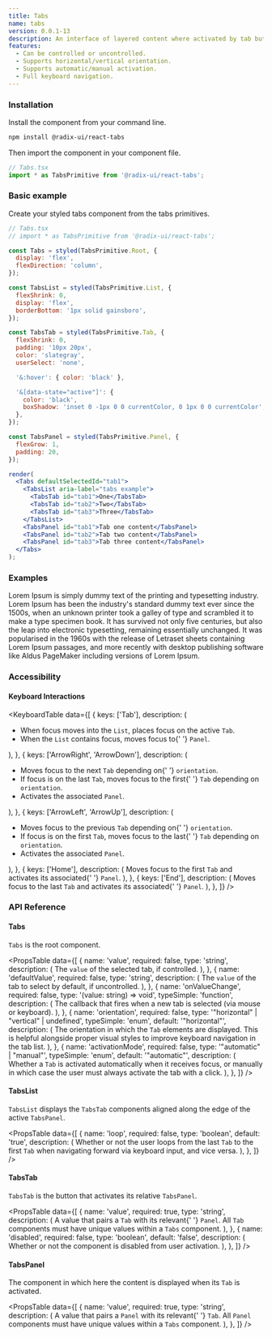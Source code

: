```yaml
---
title: Tabs
name: tabs
version: 0.0.1-13
description: An interface of layered content where activated by tab buttons.
features:
  - Can be controlled or uncontrolled.
  - Supports horizontal/vertical orientation.
  - Supports automatic/manual activation.
  - Full keyboard navigation.
---
```



<HeroSlot>
  <TabsHero />
</HeroSlot>


### Installation

Install the component from your command line.

```bash
npm install @radix-ui/react-tabs
```

Then import the component in your component file.

```jsx
// Tabs.tsx
import * as TabsPrimitive from '@radix-ui/react-tabs';
```

### Basic example

Create your styled tabs component from the tabs primitives.

```jsx live manual
// Tabs.tsx
// import * as TabsPrimitive from '@radix-ui/react-tabs';

const Tabs = styled(TabsPrimitive.Root, {
  display: 'flex',
  flexDirection: 'column',
});

const TabsList = styled(TabsPrimitive.List, {
  flexShrink: 0,
  display: 'flex',
  borderBottom: '1px solid gainsboro',
});

const TabsTab = styled(TabsPrimitive.Tab, {
  flexShrink: 0,
  padding: '10px 20px',
  color: 'slategray',
  userSelect: 'none',

  '&:hover': { color: 'black' },

  '&[data-state="active"]': {
    color: 'black',
    boxShadow: 'inset 0 -1px 0 0 currentColor, 0 1px 0 0 currentColor',
  },
});

const TabsPanel = styled(TabsPrimitive.Panel, {
  flexGrow: 1,
  padding: 20,
});

render(
  <Tabs defaultSelectedId="tab1">
    <TabsList aria-label="tabs example">
      <TabsTab id="tab1">One</TabsTab>
      <TabsTab id="tab2">Two</TabsTab>
      <TabsTab id="tab3">Three</TabsTab>
    </TabsList>
    <TabsPanel id="tab1">Tab one content</TabsPanel>
    <TabsPanel id="tab2">Tab two content</TabsPanel>
    <TabsPanel id="tab3">Tab three content</TabsPanel>
  </Tabs>
);
```

### Examples

Lorem Ipsum is simply dummy text of the printing and typesetting industry. Lorem Ipsum has been the industry's standard dummy text ever since the 1500s, when an unknown printer took a galley of type and scrambled it to make a type specimen book. It has survived not only five centuries, but also the leap into electronic typesetting, remaining essentially unchanged. It was popularised in the 1960s with the release of Letraset sheets containing Lorem Ipsum passages, and more recently with desktop publishing software like Aldus PageMaker including versions of Lorem Ipsum.

### Accessibility

#### Keyboard Interactions

<KeyboardTable
  data={[
    {
      keys: ['Tab'],
      description: (
        <ul>
          <li>
            When focus moves into the <Code>List</Code>, places focus on the
            active <Code>Tab</Code>.
          </li>
          <li>
            When the <Code>List</Code> contains focus, moves focus to{' '}
            <Code>Panel</Code>.
          </li>
        </ul>
      ),
    },
    {
      keys: ['ArrowRight', 'ArrowDown'],
      description: (
        <ul>
          <li>
            Moves focus to the next <Code>Tab</Code> depending on{' '}
            <Code>orientation</Code>.
          </li>
          <li>
            If focus is on the last <Code>Tab</Code>, moves focus to the first{' '}
            <Code>Tab</Code> depending on <Code>orientation</Code>.
          </li>
          <li>
            Activates the associated <Code>Panel</Code>.
          </li>
        </ul>
      ),
    },
    {
      keys: ['ArrowLeft', 'ArrowUp'],
      description: (
        <ul>
          <li>
            Moves focus to the previous <Code>Tab</Code> depending on{' '}
            <Code>orientation</Code>.
          </li>
          <li>
            If focus is on the first <Code>Tab</Code>, moves focus to the last{' '}
            <Code>Tab</Code> depending on <Code>orientation</Code>.
          </li>
          <li>
            Activates the associated <Code>Panel</Code>.
          </li>
        </ul>
      ),
    },
    {
      keys: ['Home'],
      description: (
        <span>
          Moves focus to the first <Code>Tab</Code> and activates its associated{' '}
          <Code>Panel</Code>.
        </span>
      ),
    },
    {
      keys: ['End'],
      description: (
        <span>
          Moves focus to the last <Code>Tab</Code> and activates its associated{' '}
          <Code>Panel</Code>.
        </span>
      ),
    },
  ]}
/>

### API Reference

#### Tabs

`Tabs` is the root component.

<PropsTable
  data={[
    {
      name: 'value',
      required: false,
      type: 'string',
      description: (
        <span>
          The <Code>value</Code> of the selected tab, if controlled.
        </span>
      ),
    },
    {
      name: 'defaultValue',
      required: false,
      type: 'string',
      description: (
        <span>
          The <Code>value</Code> of the tab to select by default, if
          uncontrolled.
        </span>
      ),
    },
    {
      name: 'onValueChange',
      required: false,
      type: '(value: string) => void',
      typeSimple: 'function',
      description: (
        <span>
          The callback that fires when a new tab is selected (via mouse or
          keyboard).
        </span>
      ),
    },
    {
      name: 'orientation',
      required: false,
      type: '"horizontal" | "vertical" | undefined',
      typeSimple: 'enum',
      default: '"horizontal"',
      description: (
        <span>
          The orientation in which the <Code>Tab</Code> elements are displayed.
          This is helpful alongside proper visual styles to improve keyboard
          navigation in the tab list.
        </span>
      ),
    },
    {
      name: 'activationMode',
      required: false,
      type: '"automatic" | "manual"',
      typeSimple: 'enum',
      default: '"automatic"',
      description: (
        <span>
          Whether a <Code>Tab</Code> is activated automatically when it receives
          focus, or manually in which case the user must always activate the tab
          with a click.
        </span>
      ),
    },
  ]}
/>

#### TabsList

`TabsList` displays the `TabsTab` components aligned along the edge of the active `TabsPanel`.

<PropsTable
  data={[
    {
      name: 'loop',
      required: false,
      type: 'boolean',
      default: 'true',
      description: (
        <span>
          Whether or not the user loops from the last <Code>Tab</Code> to the
          first <Code>Tab</Code> when navigating forward via keyboard input, and
          vice versa.
        </span>
      ),
    },
  ]}
/>

#### TabsTab

`TabsTab` is the button that activates its relative `TabsPanel`.

<PropsTable
  data={[
    {
      name: 'value',
      required: true,
      type: 'string',
      description: (
        <span>
          A value that pairs a <Code>Tab</Code> with its relevant{' '}
          <Code>Panel</Code>. All <Code>Tab</Code> components must have unique
          values within a <Code>Tabs</Code> component.
        </span>
      ),
    },
    {
      name: 'disabled',
      required: false,
      type: 'boolean',
      default: 'false',
      description: (
        <span>
          Whether or not the component is disabled from user activation.
        </span>
      ),
    },
  ]}
/>

#### TabsPanel

The component in which here the content is displayed when its `Tab` is activated.

<PropsTable
  data={[
    {
      name: 'value',
      required: true,
      type: 'string',
      description: (
        <span>
          A value that pairs a <Code>Panel</Code> with its relevant{' '}
          <Code>Tab</Code>. All <Code>Panel</Code> components must have unique
          values within a <Code>Tabs</Code> component.
        </span>
      ),
    },
  ]}
/>
